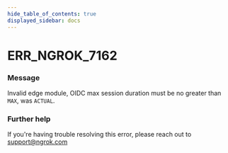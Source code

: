 ```yaml
---
hide_table_of_contents: true
displayed_sidebar: docs
---
```



# ERR_NGROK_7162

### Message
Invalid edge module, OIDC max session duration must be no greater than `MAX`, was `ACTUAL`.

<ErrorDetails error='err_ngrok_7162' />


### Further help
If you're having trouble resolving this error, please reach out to [support@ngrok.com](mailto:support@ngrok.com?subject=Help%20with%20ERR_NGROK_7162)

